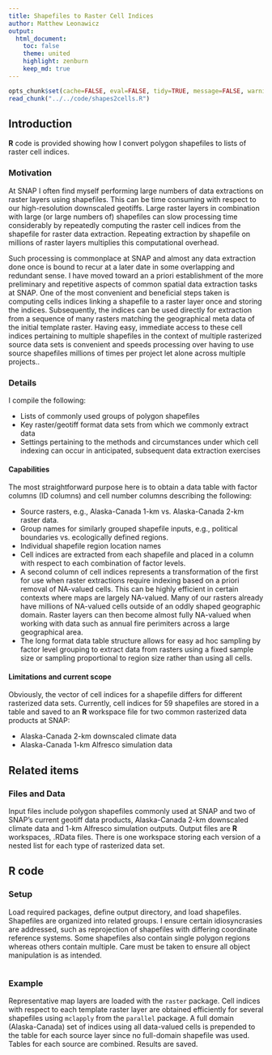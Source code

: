 ```yaml
---
title: Shapefiles to Raster Cell Indices
author: Matthew Leonawicz
output:
  html_document:
    toc: false
    theme: united
    highlight: zenburn
    keep_md: true
---
```


```r
opts_chunk$set(cache=FALSE, eval=FALSE, tidy=TRUE, message=FALSE, warning=FALSE)
read_chunk("../../code/shapes2cells.R")
```


## Introduction
**R** code is provided showing how I convert polygon shapefiles to lists of raster cell indices.

### Motivation
At SNAP I often find myself performing large numbers of data extractions on raster layers using shapefiles.
This can be time consuming with respect to our high-resolution downscaled geotiffs.
Large raster layers in combination with large (or large numbers of) shapefiles can slow processing time considerably by repeatedly computing the raster cell indices from the shapefile for raster data extraction.
Repeating extraction by shapefile on millions of raster layers multiplies this computational overhead.

Such processing is commonplace at SNAP and almost any data extraction done once is bound to recur at a later date in some overlapping and redundant sense.
I have moved toward an a priori establishment of the more preliminary and repetitive aspects of common spatial data extraction tasks at SNAP.
One of the most convenient and beneficial steps taken is computing cells indices linking a shapefile to a raster layer once and storing the indices.
Subsequently, the indices can be used directly for extraction from a sequence of many rasters matching the geographical meta data of the initial template raster.
Having easy, immediate access to these cell indices pertaining to multiple shapefiles in the context of multiple rasterized source data sets
is convenient and speeds processing over having to use source shapefiles millions of times per project let alone across multiple projects..

### Details
I compile the following:

* Lists of commonly used groups of polygon shapefiles
* Key raster/geotiff format data sets from which we commonly extract data
* Settings pertaining to the methods and circumstances under which cell indexing can occur in anticipated, subsequent data extraction exercises

#### Capabilities
The most straightforward purpose here is to obtain a data table with factor columns (ID columns) and cell number columns describing the following:

* Source rasters, e.g., Alaska-Canada 1-km vs. Alaska-Canada 2-km raster data.
* Group names for similarly grouped shapefile inputs, e.g., political boundaries vs. ecologically defined regions.
* Individual shapefile region location names
* Cell indices are extracted from each shapefile and placed in a column with respect to each combination of factor levels.
* A second column of cell indices represents a transformation of the first for use when raster extractions require indexing based on a priori removal of NA-valued cells.
This can be highly efficient in certain contexts where maps are largely NA-valued. Many of our rasters already have millions of NA-valued cells outside of an oddly shaped geographic domain.
Raster layers can then become almost fully NA-valued when working with data such as annual fire perimiters across a large geographical area.
* The long format data table structure allows for easy ad hoc sampling by factor level grouping to extract data from rasters using a fixed sample size or sampling proportional to region size rather than using all cells.

#### Limitations and current scope
Obviously, the vector of cell indices for a shapefile differs for different rasterized data sets.
Currently, cell indices for 59 shapefiles are stored in a table and saved to an **R** workspace file for two common rasterized data products at SNAP:

* Alaska-Canada 2-km downscaled climate data
* Alaska-Canada 1-km Alfresco simulation data

## Related items

### Files and Data
Input files include polygon shapefiles commonly used at SNAP and two of SNAP's current geotiff data products, Alaska-Canada 2-km downscaled climate data and 1-km Alfresco simulation outputs.
Output files are **R** workspaces, .RData files.
There is one workspace storing each version of a nested list for each type of rasterized data set.

## R code

### Setup

Load required packages, define output directory, and load shapefiles.
Shapefiles are organized into related groups.
I ensure certain idiosyncrasies are addressed, such as reprojection of shapefiles with differing coordinate reference systems.
Some shapefiles also contain single polygon regions whereas others contain multiple.
Care must be taken to ensure all object manipulation is as intended.

```r
```

### Example
Representative map layers are loaded with the `raster` package.
Cell indices with respect to each template raster layer are obtained efficiently for several shapefiles using `mclapply` from the `parallel` package.
A full domain (Alaska-Canada) set of indices using all data-valued cells is prepended to the table for each source layer since no full-domain shapefile was used.
Tables for each source are combined.
Results are saved.

```r
```

